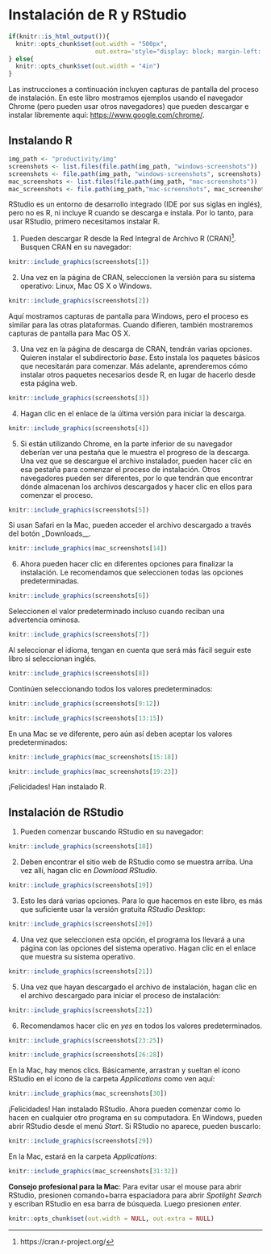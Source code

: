 # Instalación de R y RStudio {#installing-r-rstudio}

```r
if(knitr::is_html_output()){
  knitr::opts_chunk$set(out.width = "500px",
                        out.extra='style="display: block; margin-left: auto; margin-right: auto; background-color: #000; padding:3px;"')
} else{
  knitr::opts_chunk$set(out.width = "4in")
}
```

Las instrucciones a continuación incluyen capturas de pantalla del proceso de instalación. En este libro mostramos ejemplos usando el navegador Chrome (pero pueden usar otros navegadores) que pueden descargar e instalar libremente aquí: [https://www.google.com/chrome/](https://www.google.com/chrome/).

## Instalando R


```r
img_path <- "productivity/img"
screenshots <- list.files(file.path(img_path, "windows-screenshots"))
screenshots <- file.path(img_path, "windows-screenshots", screenshots)
mac_screenshots <- list.files(file.path(img_path, "mac-screenshots"))
mac_screenshots <- file.path(img_path,"mac-screenshots", mac_screenshots)
```

RStudio es un entorno de desarrollo integrado (IDE por sus siglas en inglés), pero no es R, ni incluye R cuando se descarga e instala. Por lo tanto, para usar RStudio, primero necesitamos instalar R.

1. Pueden descargar R desde la Red Integral de Archivo R (CRAN)^[https://cran.r-project.org/]. Busquen CRAN en su navegador:

```r
knitr::include_graphics(screenshots[1])
```

2. Una vez en la página de CRAN, seleccionen la versión para su sistema operativo: Linux, Mac OS X o Windows.

```r
knitr::include_graphics(screenshots[2])
```

Aquí mostramos capturas de pantalla para Windows, pero el proceso es similar para las otras plataformas. Cuando difieren, también mostraremos capturas de pantalla para Mac OS X.

3. Una vez en la página de descarga de CRAN, tendrán varias opciones. Quieren instalar el subdirectorio _base_. Esto instala los paquetes básicos que necesitarán para comenzar. Más adelante, aprenderemos cómo instalar otros paquetes necesarios desde R, en lugar de hacerlo desde esta página web.

```r
knitr::include_graphics(screenshots[3])
```

4. Hagan clic en el enlace de la última versión para iniciar la descarga.

```r
knitr::include_graphics(screenshots[4])
```

5. Si están utilizando Chrome, en la parte inferior de su navegador deberían ver una pestaña que le muestra el progreso de la descarga. Una vez que se descargue el archivo instalador, pueden hacer clic en esa pestaña para comenzar el proceso de instalación. Otros navegadores pueden ser diferentes, por lo que tendrán que encontrar dónde almacenan los archivos descargados y hacer clic en ellos para comenzar el proceso.

```r
knitr::include_graphics(screenshots[5])
```

Si usan Safari en la Mac, pueden acceder el archivo descargado a través del botón _Downloads__.

```r
knitr::include_graphics(mac_screenshots[14])
```

6. Ahora pueden hacer clic en diferentes opciones para finalizar la instalación. Le recomendamos que seleccionen todas las opciones predeterminadas.

```r
knitr::include_graphics(screenshots[6])
```

Seleccionen el valor predeterminado incluso cuando reciban una advertencia ominosa.

```r
knitr::include_graphics(screenshots[7])
```

Al seleccionar el idioma, tengan en cuenta que será más fácil seguir este libro si seleccionan inglés.

```r
knitr::include_graphics(screenshots[8])
```

Continúen seleccionando todos los valores predeterminados:

```r
knitr::include_graphics(screenshots[9:12])
```

```r
knitr::include_graphics(screenshots[13:15])
```

En una Mac se ve diferente, pero aún así deben aceptar los valores predeterminados:

```r
knitr::include_graphics(mac_screenshots[15:18])
```
```r
knitr::include_graphics(mac_screenshots[19:23])
```

¡Felicidades! Han instalado R.


## Instalación de RStudio

1. Pueden comenzar buscando RStudio en su navegador:

```r
knitr::include_graphics(screenshots[18])
```

2. Deben encontrar el sitio web de RStudio como se muestra arriba. Una vez allí, hagan clic en _Download RStudio_.

```r
knitr::include_graphics(screenshots[19])
```

3. Esto les dará varias opciones. Para lo que hacemos en este libro, es más que suficiente usar la versión gratuita _RStudio Desktop_:

```r
knitr::include_graphics(screenshots[20])
```

4. Una vez que seleccionen esta opción, el programa los llevará a una página con las opciones del sistema operativo. Hagan clic en el enlace que muestra su sistema operativo.

```r
knitr::include_graphics(screenshots[21])
```

5. Una vez que hayan descargado el archivo de instalación, hagan clic en el archivo descargado para iniciar el proceso de instalación:

```r
knitr::include_graphics(screenshots[22])
```

6. Recomendamos hacer clic en _yes_ en todos los valores predeterminados.

```r
knitr::include_graphics(screenshots[23:25])
```
```r
knitr::include_graphics(screenshots[26:28])
```

En la Mac, hay menos clics. Básicamente, arrastran y sueltan el ícono RStudio en el ícono de la carpeta _Applications_ como ven aquí:

```r
knitr::include_graphics(mac_screenshots[30])
```

¡Felicidades! Han instalado RStudio. Ahora pueden comenzar como lo hacen en cualquier otro programa en su computadora. En Windows, pueden abrir RStudio desde el menú _Start_. Si RStudio no aparece, pueden buscarlo:

```r
knitr::include_graphics(screenshots[29])
```

En la Mac, estará en la carpeta _Applications_:

```r
knitr::include_graphics(mac_screenshots[31:32])
```

**Consejo profesional para la Mac**: Para evitar usar el mouse para abrir RStudio, presionen comando+barra espaciadora para abrir _Spotlight Search_ y escriban RStudio en esa barra de búsqueda. Luego presionen _enter_.


```r
knitr::opts_chunk$set(out.width = NULL, out.extra = NULL)
```
